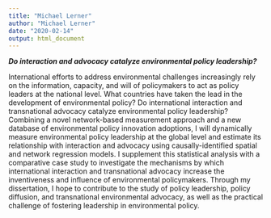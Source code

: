 ```yaml
---
title: "Michael Lerner"
author: "Michael Lerner"
date: "2020-02-14"
output: html_document
---
```


***Do interaction and advocacy catalyze environmental policy leadership?***

International efforts to address environmental challenges increasingly rely on the information, capacity, and will of policymakers to act as policy leaders at the national level. What countries have taken the lead in the development of environmental policy? Do international interaction and transnational advocacy catalyze environmental policy leadership? Combining a novel network-based measurement approach and a new database of environmental policy innovation adoptions, I will dynamically measure environmental policy leadership at the global level and estimate its relationship with interaction and advocacy using causally-identified spatial and network regression models. I supplement this statistical analysis with a comparative case study to investigate the mechanisms by which international interaction and transnational advocacy increase the inventiveness and influence of environmental policymakers. Through my dissertation, I hope to contribute to the study of policy leadership, policy diffusion, and transnational environmental advocacy, as well as the practical challenge of fostering leadership in environmental policy.